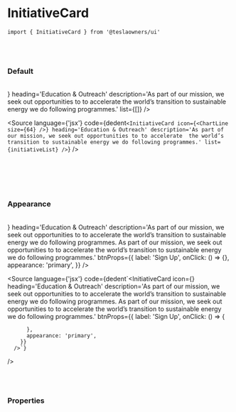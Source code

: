 

<Meta title='02. Molecules / InitiativeCard' component={InitiativeCard} />

# InitiativeCard

`import { InitiativeCard } from '@teslaowners/ui'`

<br />
<br />

### Default

<br />

<Story name='Default'>
  <div className='doc-story__preview' style={{ zoom: '100%' }}>
    <div className='flex items-center gap-4'>
      <InitiativeCard
        icon={<ChartLine size={64} />}
        heading='Education & Outreach'
        description='As part of our mission, we seek out opportunities to to accelerate the world’s transition to sustainable energy we do following programmes.'
        list={[]}
      />
    </div>
  </div>
</Story>

<Source
  language={'jsx'}
  code={dedent`<InitiativeCard
        icon={<ChartLine size={64} />}
        heading='Education & Outreach'
        description='As part of our mission, we seek out opportunities to to accelerate 
        the world’s transition to sustainable energy we do following programmes.'
        list={initiativeList}
      />`}
/>

<br />
<br />

<br />
<br />

### Appearance

<br />

<Story name='Appearance'>
  <div className='doc-story__preview' style={{ zoom: '100%' }}>
    <div className='flex items-center gap-4'>
      <InitiativeCard
        icon={<ChartLine size={64} />}
        heading='Education & Outreach'
        description='As part of our mission, we seek out opportunities to to accelerate the world’s transition to sustainable energy we do following programmes. As part of our mission, we seek out opportunities to to accelerate the world’s transition to sustainable energy we do following programmes.'
        btnProps={{
          label: 'Sign Up',
          onClick: () => {},
          appearance: 'primary',
        }}
      />
    </div>
  </div>
</Story>

<Source
  language={'jsx'}
  code={dedent`<InitiativeCard
        icon={<ChartLine size={64} />}
        heading='Education & Outreach'
        description='As part of our mission, we seek out opportunities to to accelerate the world’s transition to 
        sustainable energy we do following programmes. As part of our mission, we seek out opportunities to to 
        accelerate the world’s transition to sustainable energy we do following programmes.'
        btnProps={{
          label: 'Sign Up',
          onClick: () => {
            
          },
          appearance: 'primary',
        }}
      />`}
/>

<br />
<br />

### Properties

<ArgsTable of={InitiativeCard} />
